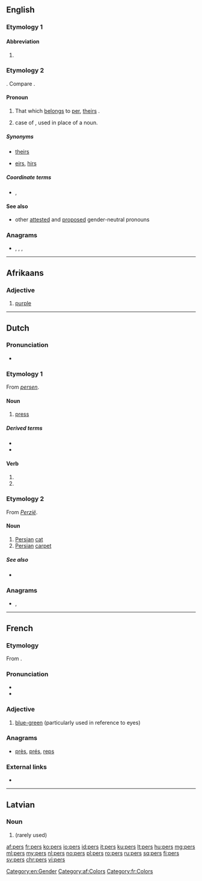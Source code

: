 {{also|Pers|pers.|Pers.}}
==English==

===Etymology 1===

====Abbreviation====
{{rfc-header|Abbreviation}}
{{en-abbr}}

# {{abbreviation of|Persian|lang=en}}

===Etymology 2===
{{compound|per|'s|lang=en}}. Compare {{m|en|hers}}.

====Pronoun====
{{head|en|pronoun|cat2=possessive pronouns|cat3=third person pronouns}}

# {{label|en|neologism}} That which [[belong]]s to [[per]], [[theirs]] {{qualifier|singular}}.
# {{non-gloss definition|Possessive}} case of {{m|en|per}}, used in place of a noun.

=====Synonyms=====
* {{qualifier|singular}} [[theirs]]
* {{qualifier|neologism}} [[eirs]], [[hirs]]

=====Coordinate terms=====
* {{sense|possessive of per}} {{l|en|his}}, {{l|en|hers}}

====See also====
* other [[Appendix:English third-person singular pronouns|attested]] and [[Appendix:List of protologisms/third person singular gender neutral pronouns|proposed]] gender-neutral pronouns

===Anagrams===
* {{l|en|Pres}}, {{l|en|pres.}}, {{l|en|reps}}, {{l|en|RESP}}

[[Category:en:Gender]]

----

==Afrikaans==

===Adjective===
{{af-adj}}

# [[purple]]

[[Category:af:Colors]]

----

==Dutch==

===Pronunciation===
* {{rhymes|ɛrs|lang=nl}}

===Etymology 1===
From ''[[persen]]''.

====Noun====
{{nl-noun|m|-en|persje}}

# [[press]]

=====Derived terms=====
* {{l|nl|boulevardpers}}
* {{l|nl|drukpers}}

====Verb====
{{nl-verb-form}}

# {{nl-verb form of|p=1|n=sg|t=pres|m=ind|persen}}
# {{nl-verb form of|m=imp|persen}}

===Etymology 2===
From ''[[Perzië]]''.

====Noun====
{{nl-noun|m|-zen|persje}}

# [[Persian]] [[cat]]
# [[Persian]] [[carpet]]

=====See also=====
* {{l|nl|Pers}}

===Anagrams===
* {{l|nl|resp.}}, {{l|nl|sper}}

----

==French==

===Etymology===
From {{etyl|LL.|fr}} {{m|la|persus||Persian}}.

===Pronunciation===
* {{IPA|/pɛʁ/|lang=fr}}
* {{homophones|pair|paire|père|perd|lang=fr}}

===Adjective===
{{fr-adj|mp=pers}}

# {{label|fr|literary}} [[blue-green]] (particularly used in reference to eyes)

===Anagrams===
* [[près#French|près]], [[prés#French|prés]], [[reps#French|reps]]

===External links===
* {{R:TLFi}}

[[Category:fr:Colors]]

----

==Latvian==

===Noun===
{{head|lv|noun form|g=m}}

# {{lv-inflection of|peri|nom|s}} (rarely used)

[[af:pers]]
[[fr:pers]]
[[ko:pers]]
[[io:pers]]
[[id:pers]]
[[it:pers]]
[[ku:pers]]
[[lt:pers]]
[[hu:pers]]
[[mg:pers]]
[[ml:pers]]
[[my:pers]]
[[nl:pers]]
[[no:pers]]
[[pl:pers]]
[[ro:pers]]
[[ru:pers]]
[[sq:pers]]
[[fi:pers]]
[[sv:pers]]
[[chr:pers]]
[[vi:pers]]